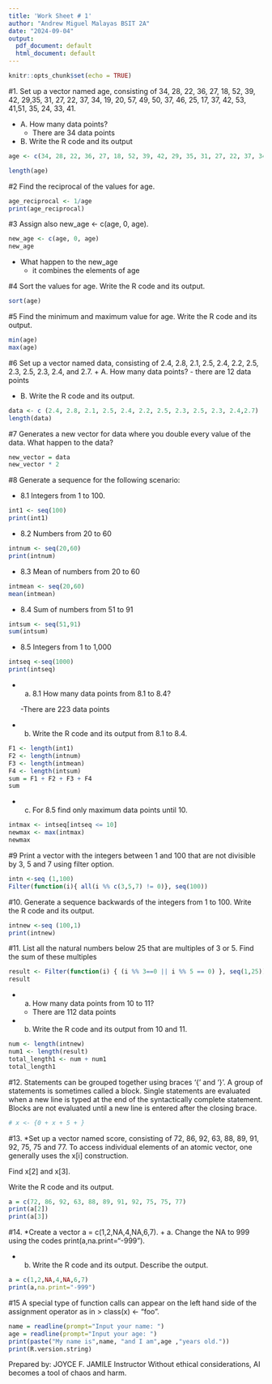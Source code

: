 ```yaml
---
title: 'Work Sheet # 1'
author: "Andrew Miguel Malayas BSIT 2A"
date: "2024-09-04"
output:
  pdf_document: default
  html_document: default
---
```


```r
knitr::opts_chunk$set(echo = TRUE)
```

#1. Set up a vector named age, consisting of 34, 28, 22, 36, 27, 18, 52, 39, 42, 29,35, 31, 27, 22, 37, 34, 19, 20, 57, 49, 50, 37, 46, 25, 17, 37, 42, 53, 41,51, 35, 24, 33, 41.

+ A. How many data points?
  - There are 34 data points
  
+ B. Write the R code and its output

```r
age <- c(34, 28, 22, 36, 27, 18, 52, 39, 42, 29, 35, 31, 27, 22, 37, 34, 19, 20, 57, 49, 50, 37, 46, 25, 17, 37, 42, 53, 41, 51, 35, 24, 33, 41)

length(age)
```






#2 Find the reciprocal of the values for age.
```r
age_reciprocal <- 1/age
print(age_reciprocal)
```





#3 Assign also new_age <- c(age, 0, age).

```r
new_age <- c(age, 0, age)
new_age
```
+ What happen to the new_age
  - it combines the elements of age
  
  
  
  
#4 Sort the values for age.
  Write the R code and its output.

```r
sort(age)
```




#5 Find the minimum and maximum value for age.
  Write the R code and its output.
```r
min(age)
max(age)
```




#6 Set up a vector named data, consisting of 2.4, 2.8, 2.1, 2.5, 2.4, 2.2, 2.5, 2.3, 2.5, 2.3, 2.4, and 2.7.
  + A. How many data points?
    - there are 12 data points
    
  + B. Write the R code and its output.
  
```r
data <- c (2.4, 2.8, 2.1, 2.5, 2.4, 2.2, 2.5, 2.3, 2.5, 2.3, 2.4,2.7)
length(data)
```



#7 Generates a new vector for data where you double every value of the data. 
  What happen to the data?
  
```r
new_vector = data
new_vector * 2
``` 



#8 Generate a sequence for the following scenario:

+ 8.1 Integers from 1 to 100.
```r
int1 <- seq(100)
print(int1)
``` 


+ 8.2 Numbers from 20 to 60
```r
intnum <- seq(20,60)
print(intnum)
``` 


+ 8.3 Mean of numbers from 20 to 60
```r
intmean <- seq(20,60)
mean(intmean)
``` 


+ 8.4 Sum of numbers from 51 to 91
```r
intsum <- seq(51,91)
sum(intsum)
``` 


+ 8.5 Integers from 1 to 1,000
```r
intseq <-seq(1000) 
print(intseq)
``` 

  - a. 8.1 How many data points from 8.1 to 8.4?
   
    -There are 223 data points 

    
  - b. Write the R code and its output from 8.1 to 8.4.
  
```r
F1 <- length(int1)
F2 <- length(intnum)
F3 <- length(intmean)
F4 <- length(intsum)
sum = F1 + F2 + F3 + F4
sum
``` 
  
  - c. For 8.5 find only maximum data points until 10.
```r
intmax <- intseq[intseq <= 10]
newmax <- max(intmax)
newmax
``` 
  
  
  
  
  
#9 Print a vector with the integers between 1 and 100 that are not divisible by 3, 5 and 7 using filter option.

```r
intn <-seq (1,100) 
Filter(function(i){ all(i %% c(3,5,7) != 0)}, seq(100))
``` 





#10. Generate a sequence backwards of the integers from 1 to 100.
  Write the R code and its output.
  
```r
intnew <-seq (100,1) 
print(intnew)
```   




#11. List all the natural numbers below 25 that are multiples of 3 or 5.
  Find the sum of these multiples
  
```r
result <- Filter(function(i) { (i %% 3==0 || i %% 5 == 0) }, seq(1,25))
result
```

+ a. How many data points from 10 to 11?
  - There are 112 data points

+ b. Write the R code and its output from 10 and 11.
```r
num <- length(intnew)
num1 <- length(result)
total_length1 <- num + num1
total_length1
```




#12. Statements can be grouped together using braces ‘{’ and ‘}’. A group of statements is sometimes called a block. Single statements are evaluated when a new line is typed at the end of the syntactically complete statement. Blocks are not evaluated until a new line is entered after the closing brace.

```r
# x <- {0 + x + 5 + }
```





#13. *Set up a vector named score, consisting of 72, 86, 92, 63, 88, 89, 91, 92, 75, 75 and 77. To access individual elements of an atomic vector, one generally uses the x[i] construction.

Find x[2] and x[3]. 

Write the R code and its output.

```r
a = c(72, 86, 92, 63, 88, 89, 91, 92, 75, 75, 77)
print(a[2])
print(a[3])
```  




#14. *Create a vector a = c(1,2,NA,4,NA,6,7).
  + a. Change the NA to 999 using the codes print(a,na.print="-999").

  + b. Write the R code and its output. Describe the output.
  
```r
a = c(1,2,NA,4,NA,6,7)
print(a,na.print="-999")
```  
  
  
  
  
#15 A special type of function calls can appear on the left hand side of the assignment operator as in > class(x) <- "foo". 
  
```r
name = readline(prompt="Input your name: ")
age = readline(prompt="Input your age: ")
print(paste("My name is",name, "and I am",age ,"years old."))
print(R.version.string)
```   


Prepared by:
JOYCE F. JAMILE
Instructor
Without ethical considerations, AI becomes a tool of chaos and harm.